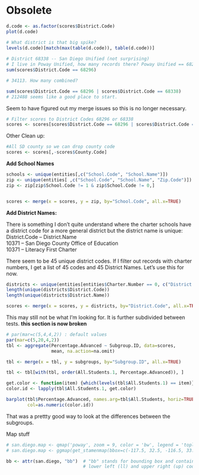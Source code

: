 Obsolete
========================================================

```r
d.code <- as.factor(scores$District.Code)
plot(d.code)

# What district is that big spike?
levels(d.code)[match(max(table(d.code)), table(d.code))]
               
# District 68338 -- San Diego Unified (not surprising)
# I live in Poway Unified, how many records there? Poway Unified == 68296
sum(scores$District.Code == 68296)

# 34113. How many combined?

sum(scores$District.Code == 68296 | scores$District.Code == 68338)
# 212488 seems like a good place to start.
```


Seem to have figured out my merge issues so this is no longer necessary.
```r
# Filter scores to District Codes 68296 or 68338
scores <- scores[scores$District.Code == 68296 | scores$District.Code == 68338,]
```


Other Clean up:
```r
#All SD county so we can drop county code
scores <- scores[,-scores$County.Code]

```

**Add School Names**
```r

schools <- unique(entities[,c("School.Code", "School.Name")])
zip <- unique(entities[ ,c("School.Code", "School.Name", "Zip.Code")])
zip <- zip[zip$School.Code != 1 & zip$School.Code != 0,]


scores <- merge(x = scores, y = zip, by="School.Code", all.x=TRUE)


```

**Add District Names:**  

There is something I don't quite understand where the charter schools have a district code for a more general district but the district name is unique:  
District.Code -- District.Name  
10371         -- San Diego County Office of Education  
10371         -- Literacy First Charter  
  
There seem to be 45 unique district codes. If I filter out records with charter numbers, I get a list of 45 codes and 45 District Names. Let's use this for now.  

```r
districts <- unique(entities[entities$Charter.Number == 0, c("District.Code", "District.Name")])
length(unique(districts$District.Code))
length(unique(districts$District.Name))

scores <- merge(x = scores, y = districts, by="District.Code", all.x=TRUE)

```

This may still not be what I'm looking for. It is further subdivided between tests.
**this section is now broken**
```r
# par(mar=c(5,4,4,2)) : default values
par(mar=c(5,20,4,2))
tbl <- aggregate(Percentage.Advanced ~ Subgroup.ID, data=scores, 
                 mean, na.action=na.omit)

tbl <- merge(x = tbl, y = subgroups, by="Subgroup.ID", all.x=TRUE)

tbl <- tbl[with(tbl, order(All.Students.1, Percentage.Advanced)), ]

get.color <- function(item) {which(levels(tbl$All.Students.1) == item)}
color.id <- lapply(tbl$All.Students.1, get.color)

barplot(tbl$Percentage.Advanced, names.arg=tbl$All.Students, horiz=TRUE, las=2, cex.names=0.65, 
        col=as.numeric(color.id))

```

That was a prettty good way to look at the differences between the subgroups.

Map stuff
```r
# san.diego.map <- qmap('poway', zoom = 9, color = 'bw', legend = 'topleft')
# san.diego.map <- ggmap(get_stamenmap(bbox=c(-117.5, 32.5, -116.5, 33.25), maptype="watercolor", color="bw"))

bb <- attr(san.diego, "bb")  # "bb" stands for bounding box and contains the 
                             # lower left (ll) and upper right (up) coordinates
```